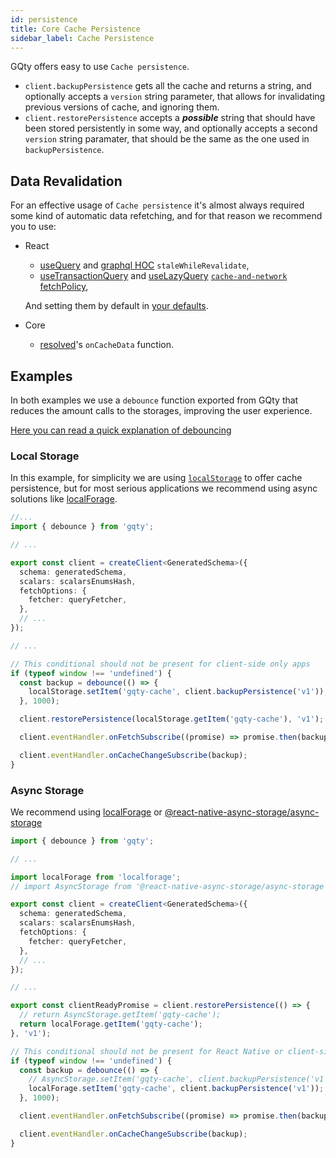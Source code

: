 ```yaml
---
id: persistence
title: Core Cache Persistence
sidebar_label: Cache Persistence
---
```


GQty offers easy to use `Cache persistence`.

- `client.backupPersistence` gets all the cache and returns a string, and optionally accepts a `version` string parameter, that allows for invalidating previous versions of cache, and ignoring them.
- `client.restorePersistence` accepts a **_possible_** string that should have been stored persistently in some way, and optionally accepts a second `version` string paramater, that should be the same as the one used in `backupPersistence`.

## Data Revalidation

For an effective usage of `Cache persistence` it's almost always required some kind of automatic data refetching,
and for that reason we recommend you to use:

- React

  - [useQuery](/docs/react/fetching-data#usequery) and [graphql HOC](/docs/react/fetching-data#graphql-hoc) `staleWhileRevalidate`,
  - [useTransactionQuery](/docs/react/fetching-data#usetransactionquery) and [useLazyQuery](/docs/react/fetching-data#uselazyquery) [`cache-and-network` fetchPolicy](/docs/react/fetching-data#fetch-policy),

  And setting them by default in [your defaults](/docs/react/config#defaults).

- Core
  - [resolved](/docs/client/fetching-data#resolved)'s `onCacheData` function.

## Examples

In both examples we use a `debounce` function exported from GQty that reduces the amount calls to the storages, improving the user experience.

[Here you can read a quick explanation of debouncing](https://dev.to/afrazchelsea/debouncing-v-s-throttling-what-s-the-difference-4k95)

### Local Storage

In this example, for simplicity we are using [`localStorage`](https://developer.mozilla.org/en-US/docs/Web/API/Window/localStorage) to offer cache persistence,
but for most serious applications we recommend using async solutions like [localForage](https://github.com/localForage/localForage).

```ts
//...
import { debounce } from 'gqty';

// ...

export const client = createClient<GeneratedSchema>({
  schema: generatedSchema,
  scalars: scalarsEnumsHash,
  fetchOptions: {
    fetcher: queryFetcher,
  },
  // ...
});

// ...

// This conditional should not be present for client-side only apps
if (typeof window !== 'undefined') {
  const backup = debounce(() => {
    localStorage.setItem('gqty-cache', client.backupPersistence('v1'));
  }, 1000);

  client.restorePersistence(localStorage.getItem('gqty-cache'), 'v1');

  client.eventHandler.onFetchSubscribe((promise) => promise.then(backup));

  client.eventHandler.onCacheChangeSubscribe(backup);
}
```

### Async Storage

We recommend using [localForage](https://localforage.github.io/localForage/) or [@react-native-async-storage/async-storage](https://github.com/react-native-async-storage/async-storage)

```ts
import { debounce } from 'gqty';

// ...

import localForage from 'localforage';
// import AsyncStorage from '@react-native-async-storage/async-storage';

export const client = createClient<GeneratedSchema>({
  schema: generatedSchema,
  scalars: scalarsEnumsHash,
  fetchOptions: {
    fetcher: queryFetcher,
  },
  // ...
});

// ...

export const clientReadyPromise = client.restorePersistence(() => {
  // return AsyncStorage.getItem('gqty-cache');
  return localForage.getItem('gqty-cache');
}, 'v1');

// This conditional should not be present for React Native or client-side only apps
if (typeof window !== 'undefined') {
  const backup = debounce(() => {
    // AsyncStorage.setItem('gqty-cache', client.backupPersistence('v1'));
    localForage.setItem('gqty-cache', client.backupPersistence('v1'));
  }, 1000);

  client.eventHandler.onFetchSubscribe((promise) => promise.then(backup));

  client.eventHandler.onCacheChangeSubscribe(backup);
}
```

###
